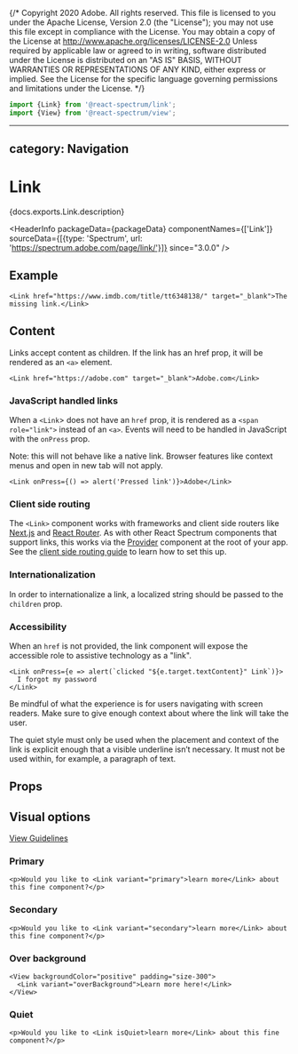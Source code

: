 {/* Copyright 2020 Adobe. All rights reserved.
This file is licensed to you under the Apache License, Version 2.0 (the "License");
you may not use this file except in compliance with the License. You may obtain a copy
of the License at http://www.apache.org/licenses/LICENSE-2.0
Unless required by applicable law or agreed to in writing, software distributed under
the License is distributed on an "AS IS" BASIS, WITHOUT WARRANTIES OR REPRESENTATIONS
OF ANY KIND, either express or implied. See the License for the specific language
governing permissions and limitations under the License. */}



```jsx import
import {Link} from '@react-spectrum/link';
import {View} from '@react-spectrum/view';
```

---
category: Navigation
---

# Link

<PageDescription>{docs.exports.Link.description}</PageDescription>

<HeaderInfo
  packageData={packageData}
  componentNames={['Link']}
  sourceData={[{type: 'Spectrum', url: 'https://spectrum.adobe.com/page/link/'}]}
  since="3.0.0" />

## Example

```tsx example
<Link href="https://www.imdb.com/title/tt6348138/" target="_blank">The missing link.</Link>
```

## Content


Links accept content as children. If the link has an href prop, it will be rendered as an `<a>` element.

```tsx example
<Link href="https://adobe.com" target="_blank">Adobe.com</Link>
```

### JavaScript handled links

When a `<Link`> does not have an `href` prop, it is rendered as a `<span role="link">` instead of an `<a>`. Events will need to be handled in JavaScript with the `onPress` prop.

Note: this will not behave like a native link. Browser features like context menus and open in new tab will not apply.

```tsx example
<Link onPress={() => alert('Pressed link')}>Adobe</Link>
```

### Client side routing

The `<Link>` component works with frameworks and client side routers like [Next.js](https://nextjs.org/) and [React Router](https://reactrouter.com/en/main). As with other React Spectrum components that support links, this works via the [Provider](Provider.html) component at the root of your app. See the [client side routing guide](routing.html) to learn how to set this up.

### Internationalization

In order to internationalize a link, a localized string should be passed to the `children` prop.

### Accessibility

When an `href` is not provided, the link component will expose the accessible role to assistive technology as a "link".

```tsx example
<Link onPress={e => alert(`clicked "${e.target.textContent}" Link`)}>
  I forgot my password
</Link>
```

Be mindful of what the experience is for users navigating with screen readers. Make sure to give enough context about where the link will take the user.

The quiet style must only be used when the placement and context of the link is explicit enough that a visible underline isn’t necessary. It must not be used within, for example, a paragraph of text.

## Props

<PropTable component={docs.exports.Link} links={docs.links} />

## Visual options
[View Guidelines](https://spectrum.adobe.com/page/link/#Options)

### Primary
```tsx example
<p>Would you like to <Link variant="primary">learn more</Link> about this fine component?</p>
```

### Secondary
```tsx example
<p>Would you like to <Link variant="secondary">learn more</Link> about this fine component?</p>
```

### Over background
```tsx example
<View backgroundColor="positive" padding="size-300">
  <Link variant="overBackground">Learn more here!</Link>
</View>
```

### Quiet
```tsx example
<p>Would you like to <Link isQuiet>learn more</Link> about this fine component?</p>
```
